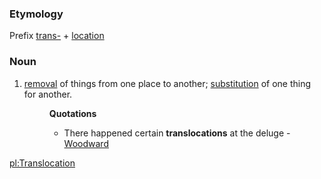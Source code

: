 ===Etymology===
Prefix [[trans-]] + [[location]]
===Noun===
#[[removal]] of things from one place to another; [[substitution]] of one thing for another.
#:'''Quotations'''
#:*There happened certain '''translocations''' at the deluge - [[Woodward]]

[[pl:Translocation]]
